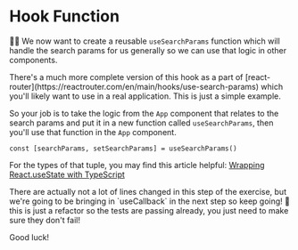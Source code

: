 # Hook Function

<EpicVideo url="https://www.epicreact.dev/workshops/advanced-react-apis/hook-function" />

👨‍💼 We now want to create a reusable `useSearchParams` function which will handle
the search params for us generally so we can use that logic in other components.

<callout-info>
	There's a much more complete version of this hook as a part of
	[react-router](https://reactrouter.com/en/main/hooks/use-search-params) which
	you'll likely want to use in a real application. This is just a simple
	example.
</callout-info>

So your job is to take the logic from the `App` component that relates to the
search params and put it in a new function called `useSearchParams`, then you'll
use that function in the `App` component.

```tsx
const [searchParams, setSearchParams] = useSearchParams()
```

For the types of that tuple, you may find this article helpful:
[Wrapping React.useState with TypeScript](https://kentcdodds.com/blog/wrapping-react-use-state-with-type-script)

<callout-info class="aside">
	There are actually not a lot of lines changed in this step of the exercise,
	but we're going to be bringing in `useCallback` in the next step so keep
	going!
</callout-info>

<callout-info class="aside">
	🚨 this is just a refactor so the tests are passing already, you just need to
	make sure they don't fail!
</callout-info>

Good luck!
